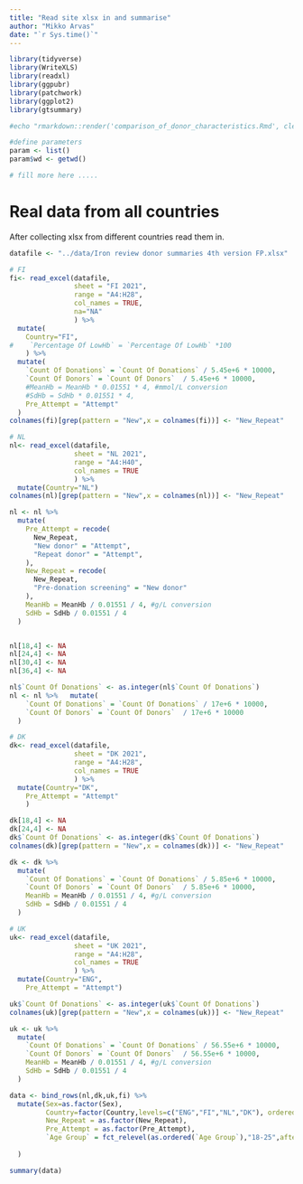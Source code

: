```yaml
---
title: "Read site xlsx in and summarise"
author: "Mikko Arvas"
date: "`r Sys.time()`"
---
```


```r
library(tidyverse)
library(WriteXLS)
library(readxl)
library(ggpubr)
library(patchwork)
library(ggplot2)
library(gtsummary)

#echo "rmarkdown::render('comparison_of_donor_characteristics.Rmd', clean=TRUE,output_format='pdf_document',output_file='../results/comparison_of_donor_characteristics.pdf')" | R --slave
```


```r
#define parameters
param <- list()
param$wd <- getwd()

# fill more here .....
```


# Real data from all countries
After collecting xlsx from different countries read them in.


```r
datafile <- "../data/Iron review donor summaries 4th version FP.xlsx"

# FI
fi<- read_excel(datafile,
                sheet = "FI 2021", 
                range = "A4:H28",
                col_names = TRUE,
                na="NA"
                ) %>% 
  mutate(
    Country="FI",
#    `Percentage Of LowHb` = `Percentage Of LowHb` *100
    ) %>% 
  mutate(
    `Count Of Donations` = `Count Of Donations` / 5.45e+6 * 10000,  
    `Count Of Donors` = `Count Of Donors`  / 5.45e+6 * 10000,
    #MeanHb = MeanHb * 0.01551 * 4, #mmol/L conversion
    #SdHb = SdHb * 0.01551 * 4,
    Pre_Attempt = "Attempt"
  )
colnames(fi)[grep(pattern = "New",x = colnames(fi))] <- "New_Repeat" 

# NL
nl<- read_excel(datafile,
                sheet = "NL 2021", 
                range = "A4:H40",
                col_names = TRUE
                ) %>% 
  mutate(Country="NL") 
colnames(nl)[grep(pattern = "New",x = colnames(nl))] <- "New_Repeat" 

nl <- nl %>% 
  mutate(
    Pre_Attempt = recode(
      New_Repeat,
      "New donor" = "Attempt",
      "Repeat donor" = "Attempt",
    ),
    New_Repeat = recode(
      New_Repeat,
      "Pre-donation screening" = "New donor"
    ),
    MeanHb = MeanHb / 0.01551 / 4, #g/L conversion
    SdHb = SdHb / 0.01551 / 4
  )


nl[18,4] <- NA
nl[24,4] <- NA
nl[30,4] <- NA
nl[36,4] <- NA

nl$`Count Of Donations` <- as.integer(nl$`Count Of Donations`)
nl <- nl %>%   mutate(
    `Count Of Donations` = `Count Of Donations` / 17e+6 * 10000,  
    `Count Of Donors` = `Count Of Donors`  / 17e+6 * 10000
  ) 

# DK
dk<- read_excel(datafile,
                sheet = "DK 2021",
                range = "A4:H28",
                col_names = TRUE
                ) %>% 
  mutate(Country="DK",
    Pre_Attempt = "Attempt"
    )

dk[18,4] <- NA
dk[24,4] <- NA
dk$`Count Of Donations` <- as.integer(dk$`Count Of Donations`)
colnames(dk)[grep(pattern = "New",x = colnames(dk))] <- "New_Repeat" 

dk <- dk %>% 
  mutate(
    `Count Of Donations` = `Count Of Donations` / 5.85e+6 * 10000,  
    `Count Of Donors` = `Count Of Donors`  / 5.85e+6 * 10000,
    MeanHb = MeanHb / 0.01551 / 4, #g/L conversion
    SdHb = SdHb / 0.01551 / 4
  )

# UK
uk<- read_excel(datafile,
                sheet = "UK 2021",
                range = "A4:H28",
                col_names = TRUE
                ) %>% 
  mutate(Country="ENG",
    Pre_Attempt = "Attempt") 

uk$`Count Of Donations` <- as.integer(uk$`Count Of Donations`)
colnames(uk)[grep(pattern = "New",x = colnames(uk))] <- "New_Repeat" 

uk <- uk %>% 
  mutate(
    `Count Of Donations` = `Count Of Donations` / 56.55e+6 * 10000,  
    `Count Of Donors` = `Count Of Donors`  / 56.55e+6 * 10000,
    MeanHb = MeanHb / 0.01551 / 4, #g/L conversion
    SdHb = SdHb / 0.01551 / 4
  )

data <- bind_rows(nl,dk,uk,fi) %>% 
  mutate(Sex=as.factor(Sex),
         Country=factor(Country,levels=c("ENG","FI","NL","DK"), ordered = TRUE),
         New_Repeat = as.factor(New_Repeat),
         Pre_Attempt = as.factor(Pre_Attempt),
         `Age Group` = fct_relevel(as.ordered(`Age Group`),"18-25",after=0)
         
  )

summary(data)
```


